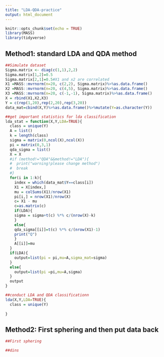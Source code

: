 ```yaml
---
title: "LDA-QDA-practice"
output: html_document
---
```


```r
knitr::opts_chunk$set(echo = TRUE)
library(MASS)
library(tidyverse)
```

## Method1: standard LDA and QDA method
```r
##Simulate dataset
Sigma.matrix <- diag(c(1,1),2,2)
Sigma.matrix[1,2]=0.5
Sigma.matrix[2,1]=0.5#X1 and x2 are correlated 
X1 =MASS::mvrnorm(n=20, c(2,2), Sigma.matrix)%>%as.data.frame()
X2 =MASS::mvrnorm(n=20, c(4,5), Sigma.matrix)%>%as.data.frame()
X3 =MASS::mvrnorm(n=20, c(-1,-1), Sigma.matrix)%>%as.data.frame()
X = rbind(X1,X2,X3)
Y = c(rep(1,20),rep(2,20),rep(3,20))
data_mat=cbind(X,Y)%>%as.data.frame()%>%mutate(Y=as.character(Y))

##get important statistics for lda classification
lda_stat = function(X,Y,LDA=TRUE){
  class = unique(Y)
  A = list()
  k = length(class)
  sigma = matrix(0,ncol(X),ncol(X))
  pi = matrix(0,3,1)
  qda_sigma = list()
  X = X
  #if (method!="QDA"&&method!="LDA"){
  #  print("warning!please change method")
  #  break
  #}
  for(i in 1:k){
    index = which(data_mat$Y==class[i])
    X1 = X[index,]
    mu = colSums(X1)/nrow(X1)
    pi[i,] = nrow(X1)/nrow(X)
    c= X1 - mu
    c=as.matrix(c)
    if(LDA){
    sigma = sigma+t(c) %*% c/(nrow(X)-k)
    }
    else{
    qda_sigma[[i]]=t(c) %*% c/(nrow(X1)-1)
    print("Q")
    }
    A[[i]]=mu
  }
  if(LDA){
    output=list(pi = pi,mu=A,sigma_mat=sigma)
  }
  else{
    output=list(pi =pi,mu=A,sigma)
  }
  output
}

##conduct LDA and QDA classificationn
lda(X,Y,LDA=TRUE){
  class = unique(Y)
  
}
```




## Method2: First sphering and then put data back
```r
##First sphering

##dins 

```

